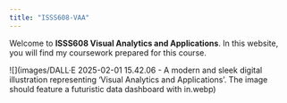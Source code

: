 ```yaml
---
title: "ISSS608-VAA"
---
```


Welcome to **ISSS608 Visual Analytics and Applications**. In this website, you will find my coursework prepared for this course.

![](images/DALL·E 2025-02-01 15.42.06 - A modern and sleek digital illustration representing 'Visual Analytics and Applications'. The image should feature a futuristic data dashboard with in.webp)
